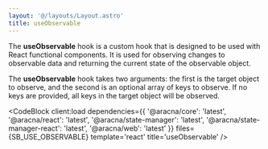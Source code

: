 ```yaml
---
layout: '@/layouts/Layout.astro'
title: useObservable
---
```



The **useObservable** hook is a custom hook that is designed to be used with React functional components. It is used for observing changes to observable data and returning the current state of the observable object.

The **useObservable** hook takes two arguments: the first is the target object to observe, and the second is an optional array of keys to observe. If no keys are provided, all keys in the target object will be observed.

<CodeBlock
  client:load
  dependencies={{
    '@aracna/core': 'latest',
    '@aracna/react': 'latest',
    '@aracna/state-manager': 'latest',
    '@aracna/state-manager-react': 'latest',
    '@aracna/web': 'latest'
  }}
  files={SB_USE_OBSERVABLE}
  template='react'
  title='useObservable'
/>
